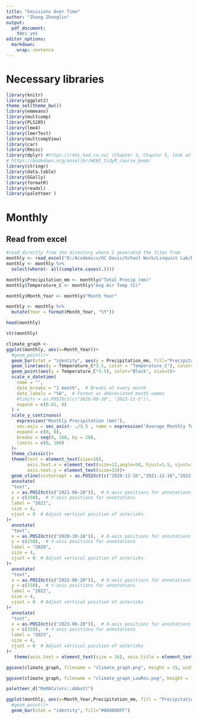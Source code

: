 ```yaml
---
title: "Emissions Over Time"
author: "Zhang Zhenglin"
output:
  pdf_document:
    toc: yes
editor_options:
  markdown:
    wrap: sentence
---
```


# Necessary libraries

```r
library(knitr)
library(ggplot2)
theme_set(theme_bw())
library(emmeans)
library(multcomp)
library(PLS205)
library(lme4)
library(lmerTest)
library(multcompView)
library(car)
library(Rmisc) 
library(dplyr) #https://r4ds.had.co.nz/ (Chapter 3, Chapter 5, look at filter and select)
# https://bookdown.org/ansellbr/WEHI_tidyR_course_book/
library(stringr) 
library(data.table)
library(GGally)
library(formatR)
library(readxl)
library(paletteer )

```

# Monthly

## Read from excel

```r
#read directly from the directory where I generated the files from
monthly <- read_excel("D:/Academics/UC Davis/School Work/Linquist Lab/Data/R stats/GHG and MAOM POM/Climate_graph/monthly.xlsx", sheet = 1)
monthly <- monthly %>%
  select(where(~ all(complete.cases(.))))

monthly$Precipitation_mm <- monthly$"Total Precip (mm)"
monthly$Temperature_C <- monthly$"Avg Air Temp (C)"

monthly$Month_Year <- monthly$"Month Year"

monthly <- monthly %>%
  mutate(Year = format(Month_Year, "%Y"))

head(monthly)

str(monthly)
```

```r
climate_graph <-
ggplot(monthly, aes(x=Month_Year))+
  #geom_point()+
  geom_bar(stat = "identity", aes(y = Precipitation_mm, fill="Precipitation_mm"), fill="#808080FF")+
  geom_line(aes(y = Temperature_C*3.5, color = "Temperature_C"), color="Black", size=0.7)+
  geom_point(aes(y = Temperature_C*3.5), color="Black", size=2)+
  scale_x_datetime(
    name = "",
    date_breaks = "1 month",  # Breaks at every month
    date_labels = "%b",  # Format as abbreviated month names
    #limits = as.POSIXct(c("2020-09-30", "2023-11-5")),
    expand = c(0.01, 0)
  ) +
  scale_y_continuous(
    expression("Monthly Precipitation (mm)"),
    sec.axis = sec_axis(~ ./3.5 , name = expression("Average Monthly Temperature   " (degree*C))),
    expand = c(0, 0),
    breaks = seq(0, 160, by = 20),
    limits = c(0, 160)
  )+
  theme_classic()+
  theme(text = element_text(size=10),
        axis.text.x = element_text(size=12,angle=50, hjust=1.5, vjust=1.4),
        axis.text.y = element_text(size=13))+
  geom_vline(xintercept = as.POSIXct(c("2020-12-16","2021-12-16","2022-12-16")), linetype = "dashed", color = "black", size =0.6)+
  annotate(
  "text",
  x = as.POSIXct(c("2021-06-20")),  # X-axis positions for annotations
  y = c(150),  # Y-axis positions for annotations
  label = "2021",
  size = 4,
  vjust = 0  # Adjust vertical position of asterisks
)+
  annotate(
  "text",
  x = as.POSIXct(c("2020-10-28")),  # X-axis positions for annotations
  y = c(150),  # Y-axis positions for annotations
  label = "2020",
  size = 4,
  vjust = 0  # Adjust vertical position of asterisks
)+
  annotate(
  "text",
  x = as.POSIXct(c("2022-06-20")),  # X-axis positions for annotations
  y = c(150),  # Y-axis positions for annotations
  label = "2022",
  size = 4,
  vjust = 0  # Adjust vertical position of asterisks
)+
  annotate(
  "text",
  x = as.POSIXct(c("2023-06-20")),  # X-axis positions for annotations
  y = c(150),  # Y-axis positions for annotations
  label = "2023",
  size = 4,
  vjust = 0  # Adjust vertical position of asterisks
)+
   theme(axis.text = element_text(size = 16), axis.title = element_text(size=16))

ggsave(climate_graph, filename = "climate_graph.png", height = 15, width = 30, units = "cm", dpi = 1000)

ggsave(climate_graph, filename = "climate_graph_LowRes.png", height = 15, width = 30, units = "cm", dpi = 400)

```

```r
paletteer_d("MoMAColors::Abbott")
```


```r
ggplot(monthly, aes(x=Month_Year,Precipitation_mm, fill = "Precipitation_mm"))+
  #geom_point()+
  geom_bar(stat = "identity", fill="#808080FF")
```

